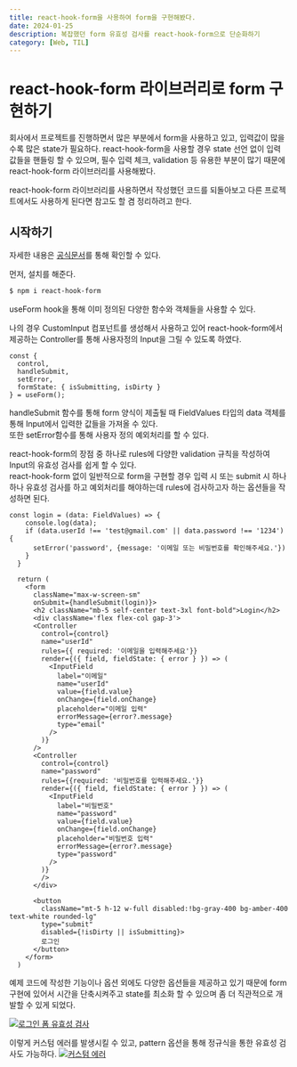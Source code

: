 ```yaml
---
title: react-hook-form을 사용하여 form을 구현해봤다.
date: 2024-01-25
description: 복잡했던 form 유효성 검사를 react-hook-form으로 단순화하기
category: [Web, TIL]
---
```


# react-hook-form 라이브러리로 form 구현하기

회사에서 프로젝트를 진행하면서 많은 부분에서 form을 사용하고 있고, 입력값이 많을 수록 많은 state가 필요하다. react-hook-form을 사용할 경우 state 선언 없이 입력 값들을 핸들링 할 수 있으며, 필수 입력 체크, validation 등 유용한 부분이 많기 때문에 react-hook-form 라이브러리를 사용해봤다.

react-hook-form 라이브러리를 사용하면서 작성했던 코드를 되돌아보고 다른 프로젝트에서도 사용하게 된다면 참고도 할 겸 정리하려고 한다.

## 시작하기

자세한 내용은 [공식문서](https://www.react-hook-form.com/)를 통해 확인할 수 있다.

먼저, 설치를 해준다.

```bash
$ npm i react-hook-form
```

useForm hook을 통해 이미 정의된 다양한 함수와 객체들을 사용할 수 있다.

나의 경우 CustomInput 컴포넌트를 생성해서 사용하고 있어 react-hook-form에서 제공하는 Controller를 통해 사용자정의 Input을 그릴 수 있도록 하였다.

```
const {
  control,
  handleSubmit,
  setError,
  formState: { isSubmitting, isDirty }
} = useForm();
```

handleSubmit 함수를 통해 form 양식이 제출될 때 FieldValues 타입의 data 객체를 통해 Input에서 입력한 값들을 가져올 수 있다.  
또한 setError함수를 통해 사용자 정의 예외처리를 할 수 있다.

react-hook-form의 장점 중 하나로 rules에 다양한 validation 규칙을 작성하여 Input의 유효성 검사를 쉽게 할 수 있다.  
react-hook-form 없이 일반적으로 form을 구현할 경우 입력 시 또는 submit 시 하나하나 유효성 검사를 하고 예외처리를 해야하는데 rules에 검사하고자 하는 옵션들을 작성하면 된다.

```
const login = (data: FieldValues) => {
    console.log(data);
    if (data.userId !== 'test@gmail.com' || data.password !== '1234') {
      setError('password', {message: '이메일 또는 비밀번호를 확인해주세요.'})
    }
  }

  return (
    <form
      className="max-w-screen-sm"
      onSubmit={handleSubmit(login)}>
      <h2 className="mb-5 self-center text-3xl font-bold">Login</h2>
      <div className='flex flex-col gap-3'>
      <Controller
        control={control}
        name="userId"
        rules={{ required: '이메일을 입력해주세요'}}
        render={({ field, fieldState: { error } }) => (
          <InputField
            label="이메일"
            name="userId"
            value={field.value}
            onChange={field.onChange}
            placeholder="이메일 입력"
            errorMessage={error?.message}
            type="email"
          />
        )}
      />
      <Controller
        control={control}
        name="password"
        rules={{required: '비밀번호를 입력해주세요.'}}
        render={({ field, fieldState: { error } }) => (
          <InputField
            label="비밀번호"
            name="password"
            value={field.value}
            onChange={field.onChange}
            placeholder="비밀번호 입력"
            errorMessage={error?.message}
            type="password"
          />
        )}
        />
      </div>

      <button
        className="mt-5 h-12 w-full disabled:!bg-gray-400 bg-amber-400 text-white rounded-lg"
        type="submit"
        disabled={!isDirty || isSubmitting}>
        로그인
      </button>
    </form>
  )
```

예제 코드에 작성한 기능이나 옵션 외에도 다양한 옵션들을 제공하고 있기 때문에 form 구현에 있어서 시간을 단축시켜주고 state를 최소화 할 수 있으며 좀 더 직관적으로 개발할 수 있게 되었다.

[![로그인 폼 유효성 검사](https://i.postimg.cc/VNKy1kwG/Monosnap-Vite-React-TS-2024-01-25-23-00-37.png)](https://postimg.cc/JyHY5mGZ)

이렇게 커스텀 에러를 발생시킬 수 있고, pattern 옵션을 통해 정규식을 통한 유효성 검사도 가능하다.
[![커스텀 에러](https://i.postimg.cc/rpwV5bFH/Monosnap-Vite-React-TS-2024-01-25-23-07-32.png)](https://postimg.cc/0zh1sVSG)

